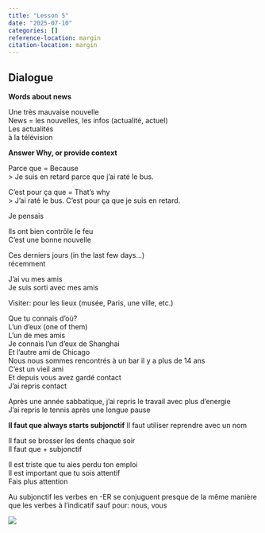 ```yaml
---
title: "Lesson 5"
date: "2025-07-10"
categories: []
reference-location: margin
citation-location: margin
---
```



## Dialogue


**Words about news**

Une très mauvaise nouvelle<br>
News = les nouvelles, les infos (actualité, actuel)<br>
Les actualités<br>
à la télévision<br>

**Answer Why, or provide context**

Parce que = Because<br>
> Je suis en retard parce que j’ai raté le bus.<br>

C'est pour ça que = That's why<br>
> J'ai raté le bus. C'est pour ça que je suis en retard.

Je pensais<br>

Ils ont bien contrôle le feu<br>
C’est une bonne nouvelle<br>

Ces derniers jours (in the last few days...)<br>
récemment<br>

J’ai vu mes amis<br>
Je suis sorti avec mes amis<br>

Visiter: pour les lieux (musée, Paris, une ville, etc.)<br>

Que tu connais d’où?<br>
L’un d’eux (one of them)<br>
L’un de mes amis<br>
Je connais l’un d’eux de Shanghai<br>
Et l’autre ami de Chicago<br>
Nous nous sommes rencontrés à un bar il y a plus de 14 ans<br>
C’est un vieil ami<br>
Et depuis vous avez gardé contact<br>
J’ai repris contact<br>

Après une année sabbatique, j’ai repris le travail avec plus d’energie<br>
J’ai repris le tennis après une longue pause<br>


**Il faut que always starts subjonctif**
Il faut utiliser reprendre avec un nom<br>

Il faut se brosser les dents chaque soir<br>
Il faut que + subjonctif<br>

Il est triste que tu aies perdu ton emploi<br>
Il est important que tu sois attentif<br>
Fais plus attention<br>

Au subjonctif les verbes en -ER se conjuguent presque de la même manière que les verbes à l’indicatif sauf pour: nous, vous<br>




:::{.column-margin}
![](./fig1.jpg)
:::
